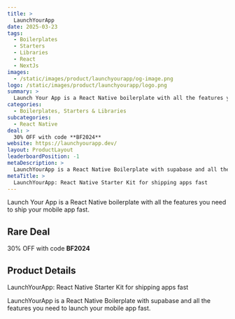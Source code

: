 ```yaml
---
title: >
  LaunchYourApp
date: 2025-03-23
tags:
  - Boilerplates
  - Starters
  - Libraries
  - React
  - NextJs
images:
  - /static/images/product/launchyourapp/og-image.png
logo: /static/images/product/launchyourapp/logo.png
summary: >
  Launch Your App is a React Native boilerplate with all the features you need to ship your mobile app fast.
categories:
  - Boilerplates, Starters & Libraries
subcategories:
  - React Native
deal: >
  30% OFF with code **BF2024**
website: https://launchyourapp.dev/
layout: ProductLayout
leaderboardPosition: -1
metaDescription: >
  LaunchYourApp is a React Native Boilerplate with supabase and all the features you need to launch your mobile app fast.
metaTitle: >
  LaunchYourApp: React Native Starter Kit for shipping apps fast
---
```

Launch Your App is a React Native boilerplate with all the features you need to ship your mobile app fast.

## Rare Deal

30% OFF with code **BF2024**

## Product Details

LaunchYourApp: React Native Starter Kit for shipping apps fast

LaunchYourApp is a React Native Boilerplate with supabase and all the features you need to launch your mobile app fast.
